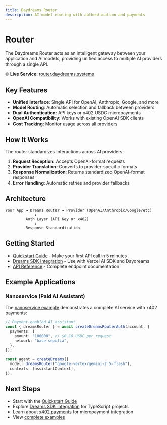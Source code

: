 ```yaml
---
title: Daydreams Router
description: AI model routing with authentication and payments
---
```


# Router

The Daydreams Router acts as an intelligent gateway between your application and
AI models, providing unified access to multiple AI providers through a single
API.

🌐 **Live Service**:
[router.daydreams.systems](https://router.daydreams.systems)

## Key Features

- **Unified Interface**: Single API for OpenAI, Anthropic, Google, and more
- **Model Routing**: Automatic selection and fallback between providers
- **Dual Authentication**: API keys or x402 USDC micropayments
- **OpenAI Compatibility**: Works with existing OpenAI SDK clients
- **Cost Tracking**: Monitor usage across all providers

## How It Works

The router standardizes interactions across AI providers:

1. **Request Reception**: Accepts OpenAI-format requests
2. **Provider Translation**: Converts to provider-specific formats
3. **Response Normalization**: Returns standardized OpenAI-format responses
4. **Error Handling**: Automatic retries and provider fallbacks

## Architecture

```
Your App → Dreams Router → Provider (OpenAI/Anthropic/Google/etc)
             ↓
         Auth Layer (API Key or x402)
             ↓
         Response Standardization
```

## Getting Started

- [Quickstart Guide](./quickstart) - Make your first API call in 5 minutes
- [Dreams SDK Integration](./dreams-sdk) - Use with Vercel AI SDK and Daydreams
- [API Reference](https://router.daydreams.systems/docs) - Complete endpoint
  documentation

## Example Applications

### Nanoservice (Paid AI Assistant)

The
[nanoservice example](https://github.com/daydreamsai/daydreams/tree/main/examples/x402/nanoservice)
demonstrates a complete AI service with x402 payments:

```typescript
// Payment-enabled AI assistant
const { dreamsRouter } = await createDreamsRouterAuth(account, {
  payments: {
    amount: "100000", // $0.10 USDC per request
    network: "base-sepolia",
  },
});

const agent = createDreams({
  model: dreamsRouter("google-vertex/gemini-2.5-flash"),
  contexts: [assistantContext],
});
```

## Next Steps

- Start with the [Quickstart Guide](./router/quickstart)
- Explore [Dreams SDK integration](./router/dreams-sdk) for TypeScript projects
- Learn about [x402 payments](https://www.x402.org/) for micropayment
  integration
- View
  [complete examples](https://github.com/daydreamsai/daydreams/tree/main/examples)
